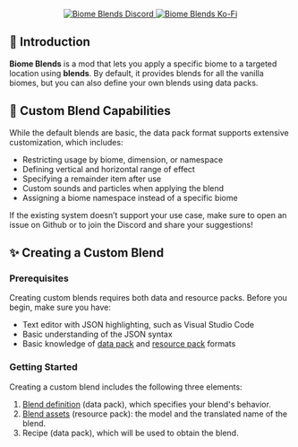 <p align="center">
  <Asset location="biomeblends:title_square_with_blends" width={300} height={300} />
</p>

<p align="center">
    <a href="https://discord.gg/7Kc2NEFh8e" style={{margin: "5px"}} >
        <img src="https://img.shields.io/discord/1344936732759560236?style=for-the-badge&logo=discord&logoColor=ffffff&color=5865F2&label=Verdant Lobby" alt="Biome Blends Discord" />
    </a>
    <a href="https://ko-fi.com/piotro15" style={{margin: "5px"}} >
        <img src="https://img.shields.io/badge/Support Me-grey?style=for-the-badge&logo=ko-fi&logoColor=ffffff&labelColor=228B22" alt="Biome Blends Ko-Fi" />
    </a>
</p>

## 📖 Introduction

**Biome Blends** is a mod that lets you apply a specific biome to a targeted location using **blends**. By default, it provides blends for all the vanilla biomes, but you can also define your own blends using data packs.

## 🎨 Custom Blend Capabilities

While the default blends are basic, the data pack format supports extensive customization, which includes:
- Restricting usage by biome, dimension, or namespace
- Defining vertical and horizontal range of effect
- Specifying a remainder item after use
- Custom sounds and particles when applying the blend
- Assigning a biome namespace instead of a specific biome

If the existing system doesn’t support your use case, make sure to open an issue on Github or to join the Discord and share your suggestions!

## ✨ Creating a Custom Blend

### Prerequisites

Creating custom blends requires both data and resource packs. Before you begin, make sure you have:
- Text editor with JSON highlighting, such as Visual Studio Code
- Basic understanding of the JSON syntax
- Basic knowledge of [data pack](https://minecraft.wiki/w/Data_pack) and [resource pack](https://minecraft.wiki/w/Resource_pack) formats

### Getting Started

Creating a custom blend includes the following three elements:
1. [Blend definition](./custom-blends/datapack-format) (data pack), which specifies your blend's behavior.
2. [Blend assets](./custom-blends/resourcepack-format) (resource pack): the model and the translated name of the blend.
3. Recipe (data pack), which will be used to obtain the blend. 
